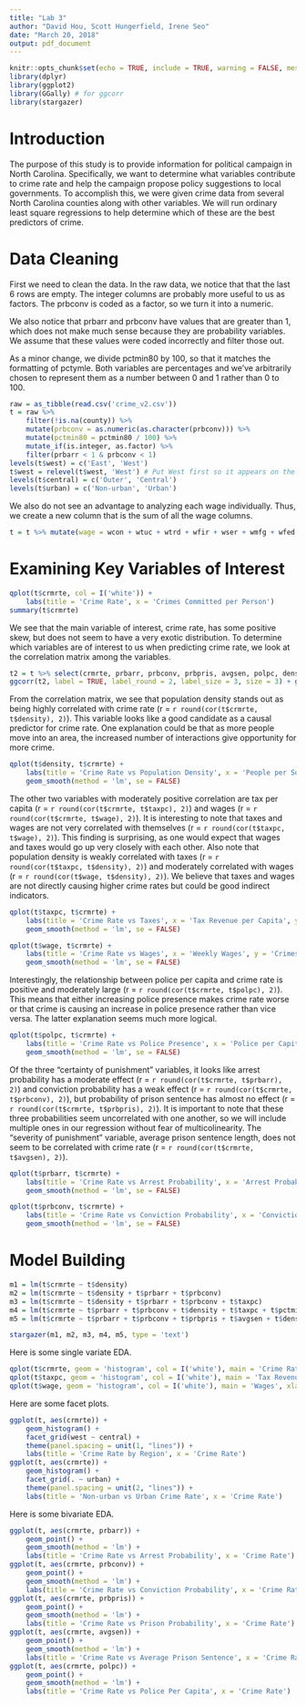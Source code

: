 ---
title: "Lab 3"
author: "David Hou, Scott Hungerfield, Irene Seo"
date: "March 20, 2018"
output: pdf_document
---

```{r setup, include=FALSE}
knitr::opts_chunk$set(echo = TRUE, include = TRUE, warning = FALSE, message = FALSE)
library(dplyr)
library(ggplot2)
library(GGally) # for ggcorr
library(stargazer)
```

# Introduction

The purpose of this study is to provide information for political campaign in North Carolina.  Specifically, we want to determine what variables contribute to crime rate and help the campaign propose policy suggestions to local governments.  To accomplish this, we were given crime data from several North Carolina counties along with other variables.  We will run ordinary least square regressions to help determine which of these are the best predictors of crime.

# Data Cleaning

First we need to clean the data.  In the raw data, we notice that that the last 6 rows are empty.  The integer columns are probably more useful to us as factors.  The prbconv is coded as a factor, so we turn it into a numeric.

We also notice that prbarr and prbconv have values that are greater than 1, which does not make much sense because they are probability variables.  We assume that these values were coded incorrectly and filter those out.

As a minor change, we divide pctmin80 by 100, so that it matches the formatting of pctymle.  Both variables are percentages and we've arbitrarily chosen to represent them as a number between 0 and 1 rather than 0 to 100.
```{r data_cleaning}
raw = as_tibble(read.csv('crime_v2.csv'))
t = raw %>% 
    filter(!is.na(county)) %>%
    mutate(prbconv = as.numeric(as.character(prbconv))) %>%
    mutate(pctmin80 = pctmin80 / 100) %>%
    mutate_if(is.integer, as.factor) %>%
    filter(prbarr < 1 & prbconv < 1)
levels(t$west) = c('East', 'West')
t$west = relevel(t$west, 'West') # Put West first so it appears on the left on facet plots 
levels(t$central) = c('Outer', 'Central')
levels(t$urban) = c('Non-urban', 'Urban')
```

We also do not see an advantage to analyzing each wage individually.  Thus, we create a new column that is the sum of all the wage columns.
```{r data_transformations}
t = t %>% mutate(wage = wcon + wtuc + wtrd + wfir + wser + wmfg + wfed + wsta + wloc)
```

# Examining Key Variables of Interest

```{r crmrte_hist}
qplot(t$crmrte, col = I('white')) + 
    labs(title = 'Crime Rate', x = 'Crimes Committed per Person')
summary(t$crmrte)
```

We see that the main variable of interest, crime rate, has some positive skew, but does not seem to have a very exotic distribution.  To determine which variables are of interest to us when predicting crime rate, we look at the correlation matrix among the variables.

```{r correlation_matrix}
t2 = t %>% select(crmrte, prbarr, prbconv, prbpris, avgsen, polpc, density, taxpc, pctmin80, mix, pctymle, wage)
ggcorr(t2, label = TRUE, label_round = 2, label_size = 3, size = 3) + ggtitle('Correlation Matrix')
```

From the correlation matrix, we see that population density stands out as being highly correlated with crime rate (r = `r round(cor(t$crmrte, t$density), 2)`).  This variable looks like a good candidate as a causal predictor for crime rate.  One explanation could be that as more people move into an area, the increased number of interactions give opportunity for more crime.

```{r crmrte_vs_density}
qplot(t$density, t$crmrte) +  
    labs(title = 'Crime Rate vs Population Density', x = 'People per Square Mile', y = 'Crimes Committed per Person') + 
    geom_smooth(method = 'lm', se = FALSE)
```

The other two variables with moderately positive correlation are tax per capita (r = `r round(cor(t$crmrte, t$taxpc), 2)`) and wages (r = `r round(cor(t$crmrte, t$wage), 2)`).  It is interesting to note that taxes and wages are not very correlated with themselves (r = `r round(cor(t$taxpc, t$wage), 2)`).  This finding is surprising, as one would expect that wages and taxes would go up very closely with each other.  Also note that population density is weakly correlated with taxes (r = `r round(cor(t$taxpc, t$density), 2)`) and moderately correlated with wages (r = `r round(cor(t$wage, t$density), 2)`).  We believe that taxes and wages are not directly causing higher crime rates but could be good indirect indicators.

```{r crmrte_vs_taxpc}
qplot(t$taxpc, t$crmrte) + 
    labs(title = 'Crime Rate vs Taxes', x = 'Tax Revenue per Capita', y = 'Crimes Committed per Person') +
    geom_smooth(method = 'lm', se = FALSE)
```
```{r crmrte_vs_wage}
qplot(t$wage, t$crmrte) + 
    labs(title = 'Crime Rate vs Wages', x = 'Weekly Wages', y = 'Crimes Committed per Person') +
    geom_smooth(method = 'lm', se = FALSE)
```

Interestingly, the relationship between police per capita and crime rate is positive and moderately large (r = `r round(cor(t$crmrte, t$polpc), 2)`).  This means that either increasing police presence makes crime rate worse or that crime is causing an increase in police presence rather than vice versa.  The latter explanation seems much more logical.

```{r crmrte_vs_polpc}
qplot(t$polpc, t$crmrte) + 
    labs(title = 'Crime Rate vs Police Presence', x = 'Police per Capita', y = 'Crimes Committed per Person') +
    geom_smooth(method = 'lm', se = FALSE)
```

Of the three "certainty of punishment" variables, it looks like arrest probability has a moderate effect (r = `r round(cor(t$crmrte, t$prbarr), 2)`) and conviction probability has a weak effect (r = `r round(cor(t$crmrte, t$prbconv), 2)`), but probability of prison sentence has almost no effect (r = `r round(cor(t$crmrte, t$prbpris), 2)`).  It is important to note that these three probabilities seem uncorrelated with one another, so we will include multiple ones in our regression without fear of multicolinearity.  The "severity of punishment" variable, average prison sentence length, does not seem to be correlated with crime rate (r = `r round(cor(t$crmrte, t$avgsen), 2)`).

```{r crmrte_vs_prbarr}
qplot(t$prbarr, t$crmrte) + 
    labs(title = 'Crime Rate vs Arrest Probability', x = 'Arrest Probability', y = 'Crimes Committed per Person') +
    geom_smooth(method = 'lm', se = FALSE)
```
```{r crmrte_vs_prbconv}
qplot(t$prbconv, t$crmrte) + 
    labs(title = 'Crime Rate vs Conviction Probability', x = 'Conviction Probability', y = 'Crimes Committed per Person') +
    geom_smooth(method = 'lm', se = FALSE)
```

# Model Building

```{r models}
m1 = lm(t$crmrte ~ t$density)
m2 = lm(t$crmrte ~ t$density + t$prbarr + t$prbconv)
m3 = lm(t$crmrte ~ t$density + t$prbarr + t$prbconv + t$taxpc)
m4 = lm(t$crmrte ~ t$prbarr + t$prbconv + t$density + t$taxpc + t$pctmin80 + t$pctymle)
m5 = lm(t$crmrte ~ t$prbarr + t$prbconv + t$prbpris + t$avgsen + t$density + t$taxpc + t$pctmin80 + t$mix + t$pctymle + t$wage)

stargazer(m1, m2, m3, m4, m5, type = 'text')
```


Here is some single variate EDA.
```{r single_variate_EDA}
qplot(t$crmrte, geom = 'histogram', col = I('white'), main = 'Crime Rate', xlab = 'Crime Rate')
qplot(t$taxpc, geom = 'histogram', col = I('white'), main = 'Tax Revenue Per Capita', xlab = 'Tax Revenue Per Capita')
qplot(t$wage, geom = 'histogram', col = I('white'), main = 'Wages', xlab = 'Wages')
```


Here are some facet plots.
```{r facet_plots}
ggplot(t, aes(crmrte)) + 
    geom_histogram() + 
    facet_grid(west ~ central) + 
    theme(panel.spacing = unit(1, "lines")) +
    labs(title = 'Crime Rate by Region', x = 'Crime Rate')
ggplot(t, aes(crmrte)) + 
    geom_histogram() + 
    facet_grid(. ~ urban) + 
    theme(panel.spacing = unit(2, "lines")) +
    labs(title = 'Non-urban vs Urban Crime Rate', x = 'Crime Rate')
```

Here is some bivariate EDA.
```{r bivariate_EDA}
ggplot(t, aes(crmrte, prbarr)) + 
    geom_point() + 
    geom_smooth(method = 'lm') + 
    labs(title = 'Crime Rate vs Arrest Probability', x = 'Crime Rate')
ggplot(t, aes(crmrte, prbconv)) + 
    geom_point() + 
    geom_smooth(method = 'lm') + 
    labs(title = 'Crime Rate vs Conviction Probability', x = 'Crime Rate')
ggplot(t, aes(crmrte, prbpris)) + 
    geom_point() + 
    geom_smooth(method = 'lm') + 
    labs(title = 'Crime Rate vs Prison Probability', x = 'Crime Rate')
ggplot(t, aes(crmrte, avgsen)) + 
    geom_point() + 
    geom_smooth(method = 'lm') + 
    labs(title = 'Crime Rate vs Average Prison Sentence', x = 'Crime Rate')
ggplot(t, aes(crmrte, polpc)) + 
    geom_point() + 
    geom_smooth(method = 'lm') + 
    labs(title = 'Crime Rate vs Police Per Capita', x = 'Crime Rate')
```